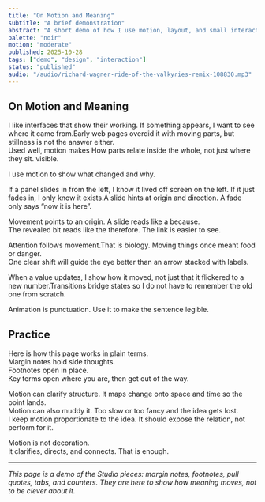 ```yaml
---
title: "On Motion and Meaning"
subtitle: "A brief demonstration"
abstract: "A short demo of how I use motion, layout, and small interactions to make ideas visible."
palette: "noir"
motion: "moderate"
published: 2025-10-28
tags: ["demo", "design", "interaction"]
status: "published"
audio: "/audio/richard-wagner-ride-of-the-valkyries-remix-108830.mp3"
---
```



## On Motion and Meaning

I like interfaces that show their working. If something appears, I want to see where it came from.<MarginNote>Early web pages overdid it with moving parts, but stillness is not the answer either.</MarginNote>  
Used well, motion makes <DefinitionPopover term="structure" subtitle="Relations, not just boxes">
  How parts relate inside the whole, not just where they sit.
</DefinitionPopover> visible.

<PullQuote align="center" size="large">
I use motion to show what changed and why.
</PullQuote>

If a panel slides in from the left, I know it lived off screen on the left. If it just fades in, I only know it exists.<Footnote number={1}>A slide hints at origin and direction. A fade only says “now it is here”.</Footnote>

<ClaimCounter leftLabel="Cause" rightLabel="Effect">
  <div slot="left">
    Movement points to an origin. A slide reads like a because.
  </div>
  <div slot="right">
    The revealed bit reads like the therefore. The link is easier to see.
  </div>
</ClaimCounter>

Attention follows movement.<MarginNote>That is biology. Moving things once meant food or danger.</MarginNote>  
One clear shift will guide the eye better than an arrow stacked with labels.

When a value updates, I show how it moved, not just that it flickered to a new number.<Footnote number={2}>Transitions bridge states so I do not have to remember the old one from scratch.</Footnote>

<PullQuote align="left">
Animation is punctuation. Use it to make the sentence legible.
</PullQuote>

## Practice

Here is how this page works in plain terms.  
Margin notes hold side thoughts.  
Footnotes open in place.  
Key terms open where you are, then get out of the way.

<DialecticTabs>
  <div slot="thesis">
    Motion can clarify structure. It maps change onto space and time so the point lands.
  </div>
  <div slot="antithesis">
    Motion can also muddy it. Too slow or too fancy and the idea gets lost.
  </div>
  <div slot="synthesis">
    I keep motion proportionate to the idea. It should expose the relation, not perform for it.
  </div>
</DialecticTabs>

Motion is not decoration.  
It clarifies, directs, and connects. That is enough.

---

*This page is a demo of the Studio pieces: margin notes, footnotes, pull quotes, tabs, and counters. They are here to show how meaning moves, not to be clever about it.*
